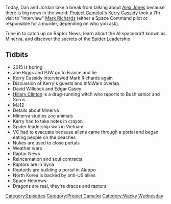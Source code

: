 {{DEFAULTSORT:
    #_EPISODE_0087:Mark Richards Revisited
}}{{Episode
    | title           = Mark Richards Revisited
    | caption         = Listen to this episode on [https://knowledgefight.libsyn.com/knowledge-fight-mark-richards-revisited Libsyn] [https://open.spotify.com/episode/23Mk42jU3x4U6E4U84SRko Spotify], Read the [[Transcript/87: Mark Richards Revisited|Unofficial Transcript]]
    | episodeNumber   = 87
    | length          = 01:36:31
    | airDate         = September 29, 2017
    | episodeType     = [[:Category:Project Camelot|Project Camelot]], [[:Category:Wacky Wednesday|Wacky Wednesday]]
    | appearance      = [[Kerry Cassidy]], [[Mark Richards]], [[Spider Leadership]]
    | oocDrop         = They will kill for anything, including chocolate
    | previousEpisode = [[The Halloween Story]]
    | nextEpisode     = [[88: The 2015 Investigation Ends]]
}}

{{Stub}}

Today, Dan and Jordan take a break from talking about [[Alex Jones]] because there is big news in the world: [[Project Camelot]]'s [[Kerry Cassidy]] took a 7th visit to "interview" [[Mark Richards]] (either a Space Command pilot or responsible for a murder, depending on who you ask).

Tune in to catch up on Raptor News, learn about the AI spacecraft known as Minerva, and discover the secrets of the Spider Leadership.

==Tidbits==

*2015 is boring
*Joe Biggs and PJW go to France and lie
*Kerry Cassidy interviewed Mark Richards again
*Discussion of Kerry's guests and InfoWars overlap
*David Willcock and Edgar Casey
*[[Hillary Clinton]] is a drug-running witch who reports to Bush senior and Soros
*MJ12
*Details about Minerva
*Minerva studies zoo animals
*Kerry had to take notes in crayon
*Spider leadership was in Vietnam
*VC had to evacuate because aliens came through a portal and began eating people on the beaches
*Nukes are used to close portals
*Weather wars
*Raptor News
*Reincarnation and soul contracts
*Raptors are in Syria
*Reptoids are building a portal in Aleppo
*North Korea is backed by anti-US allies
*Space Hebrews
*Dragons are real, they're dracos and raptors

[[Category:Episodes]]
[[Category:Project Camelot]]
[[Category:Wacky Wednesday]]
